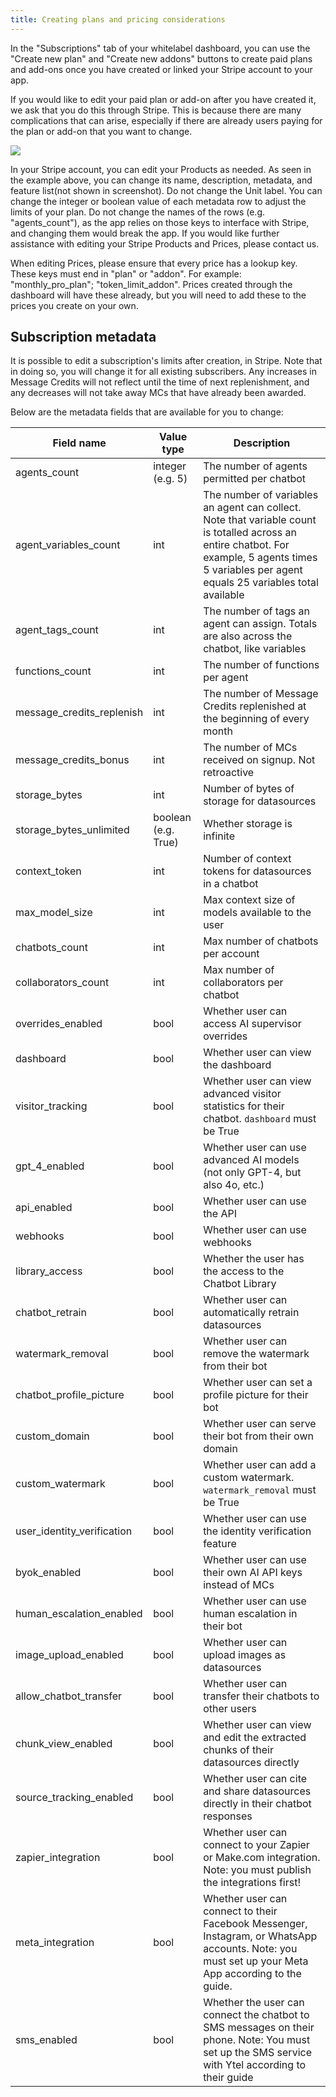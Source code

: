 ```yaml
---
title: Creating plans and pricing considerations
---
```


In the "Subscriptions" tab of your whitelabel dashboard, you can use the "Create new plan" and "Create new addons" buttons to create paid plans and add-ons once you have created or linked your Stripe account to your app.

If you would like to edit your paid plan or add-on after you have created it, we ask that you do this through Stripe. This is because there are many complications that can arise, especially if there are already users paying for the plan or add-on that you want to change.

<Frame>
  <img src="/images/whitelabel-dash-8.png" />
</Frame>

In your Stripe account, you can edit your Products as needed. As seen in the example above, you can change its name, description, metadata, and feature list(not shown in screenshot). Do not change the Unit label. You can change the integer or boolean value of each metadata row to adjust the limits of your plan. Do not change the names of the rows (e.g. "agents_count"), as the app relies on those keys to interface with Stripe, and changing them would break the app. If you would like further assistance with editing your Stripe Products and Prices, please contact us.

When editing Prices, please ensure that every price has a lookup key. These keys must end in "plan" or "addon". For example: "monthly_pro_plan"; "token_limit_addon". Prices created through the dashboard will have these already, but you will need to add these to the prices you create on your own.

## Subscription metadata

It is possible to edit a subscription's limits after creation, in Stripe. Note that in doing so, you will change it for all existing subscribers. Any increases in Message Credits will not reflect until the time of next replenishment, and any decreases will not take away MCs that have already been awarded.

Below are the metadata fields that are available for you to change:

| Field name                 | Value type          | Description                                                                                                                                                                                        |
| -------------------------- | ------------------- | -------------------------------------------------------------------------------------------------------------------------------------------------------------------------------------------------- |
| agents_count               | integer (e.g. 5)    | The number of agents permitted per chatbot                                                                                                                                                         |
| agent_variables_count      | int                 | The number of variables an agent can collect. Note that variable count is totalled across an entire chatbot. For example, 5 agents times 5 variables per agent equals 25 variables total available |
| agent_tags_count           | int                 | The number of tags an agent can assign. Totals are also across the chatbot, like variables                                                                                                         |
| functions_count            | int                 | The number of functions per agent                                                                                                                                                                  |
| message_credits_replenish  | int                 | The number of Message Credits replenished at the beginning of every month                                                                                                                          |
| message_credits_bonus      | int                 | The number of MCs received on signup. Not retroactive                                                                                                                                              |
| storage_bytes              | int                 | Number of bytes of storage for datasources                                                                                                                                                         |
| storage_bytes_unlimited    | boolean (e.g. True) | Whether storage is infinite                                                                                                                                                                        |
| context_token              | int                 | Number of context tokens for datasources in a chatbot                                                                                                                                              |
| max_model_size             | int                 | Max context size of models available to the user                                                                                                                                                   |
| chatbots_count             | int                 | Max number of chatbots per account                                                                                                                                                                 |
| collaborators_count        | int                 | Max number of collaborators per chatbot                                                                                                                                                            |
| overrides_enabled          | bool                | Whether user can access AI supervisor overrides                                                                                                                                                    |
| dashboard                  | bool                | Whether user can view the dashboard                                                                                                                                                                |
| visitor_tracking           | bool                | Whether user can view advanced visitor statistics for their chatbot. `dashboard` must be True                                                                                                      |
| gpt_4_enabled              | bool                | Whether user can use advanced AI models (not only GPT-4, but also 4o, etc.)                                                                                                                        |
| api_enabled                | bool                | Whether user can use the API                                                                                                                                                                       |
| webhooks                   | bool                | Whether user can use webhooks                                                                                                                                                                      |
| library_access             | bool                | Whether the user has the access to the Chatbot Library                                                                                                                                             |
| chatbot_retrain            | bool                | Whether user can automatically retrain datasources                                                                                                                                                 |
| watermark_removal          | bool                | Whether user can remove the watermark from their bot                                                                                                                                               |
| chatbot_profile_picture    | bool                | Whether user can set a profile picture for their bot                                                                                                                                               |
| custom_domain              | bool                | Whether user can serve their bot from their own domain                                                                                                                                             |
| custom_watermark           | bool                | Whether user can add a custom watermark. `watermark_removal` must be True                                                                                                                          |
| user_identity_verification | bool                | Whether user can use the identity verification feature                                                                                                                                             |
| byok_enabled               | bool                | Whether user can use their own AI API keys instead of MCs                                                                                                                                          |
| human_escalation_enabled   | bool                | Whether user can use human escalation in their bot                                                                                                                                                 |
| image_upload_enabled       | bool                | Whether user can upload images as datasources                                                                                                                                                      |
| allow_chatbot_transfer     | bool                | Whether user can transfer their chatbots to other users                                                                                                                                            |
| chunk_view_enabled         | bool                | Whether user can view and edit the extracted chunks of their datasources directly                                                                                                                  |
| source_tracking_enabled    | bool                | Whether user can cite and share datasources directly in their chatbot responses                                                                                                                    |
| zapier_integration         | bool                | Whether user can connect to your Zapier or Make.com integration. Note: you must publish the integrations first!                                                                                    |
| meta_integration           | bool                | Whether user can connect to their Facebook Messenger, Instagram, or WhatsApp accounts. Note: you must set up your Meta App according to the guide.                                                 |
| sms_enabled                | bool                | Whether the user can connect the chatbot to SMS messages on their phone. Note: You must set up the SMS service with Ytel according to their guide                                                  |
